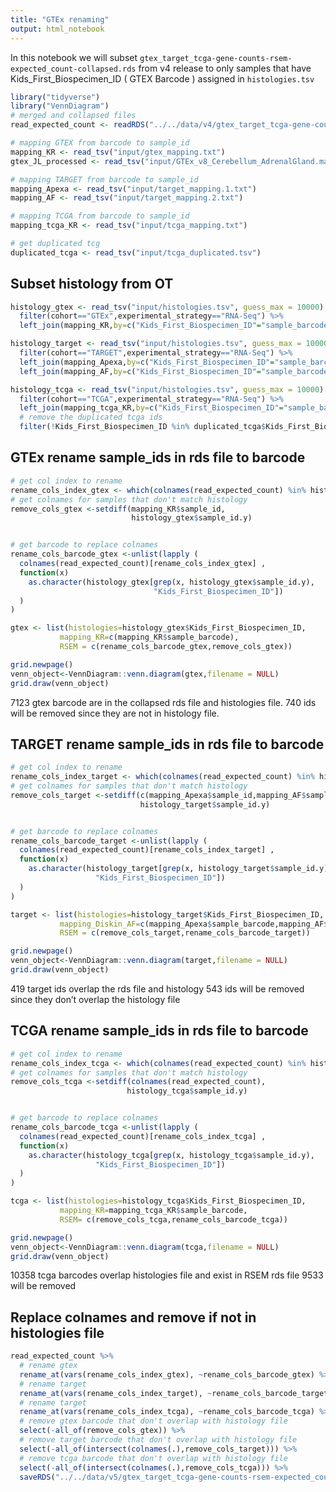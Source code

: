 ```yaml
---
title: "GTEx renaming"
output: html_notebook
---
```


In this notebook we will subset `gtex_target_tcga-gene-counts-rsem-expected_count-collapsed.rds` from v4 release to only samples that have Kids_First_Biospecimen_ID ( GTEX Barcode ) assigned in `histologies.tsv`

```r
library("tidyverse")
library("VennDiagram")
# merged and collapsed files
read_expected_count <- readRDS("../../data/v4/gtex_target_tcga-gene-counts-rsem-expected_count-collapsed.rds")

# mapping GTEX from barcode to sample_id
mapping_KR <- read_tsv("input/gtex_mapping.txt")
gtex_JL_processed <- read_tsv("input/GTEx_v8_Cerebellum_AdrenalGland.manifest - GTEx_v8_Cerebellum_AdrenalGland.manifest.tsv")

# mapping TARGET from barcode to sample_id
mapping_Apexa <- read_tsv("input/target_mapping.1.txt")
mapping_AF <- read_tsv("input/target_mapping.2.txt")

# mapping TCGA from barcode to sample_id
mapping_tcga_KR <- read_tsv("input/tcga_mapping.txt")

# get duplicated tcg
duplicated_tcga <- read_tsv("input/tcga_duplicated.tsv")

```


## Subset histology from OT
```r
histology_gtex <- read_tsv("input/histologies.tsv", guess_max = 10000) %>% 
  filter(cohort=="GTEx",experimental_strategy=="RNA-Seq") %>%
  left_join(mapping_KR,by=c("Kids_First_Biospecimen_ID"="sample_barcode")) 

histology_target <- read_tsv("input/histologies.tsv", guess_max = 10000) %>% 
  filter(cohort=="TARGET",experimental_strategy=="RNA-Seq") %>%
  left_join(mapping_Apexa,by=c("Kids_First_Biospecimen_ID"="sample_barcode")) %>%
  left_join(mapping_AF,by=c("Kids_First_Biospecimen_ID"="sample_barcode"))

histology_tcga <- read_tsv("input/histologies.tsv", guess_max = 10000) %>% 
  filter(cohort=="TCGA",experimental_strategy=="RNA-Seq") %>%
  left_join(mapping_tcga_KR,by=c("Kids_First_Biospecimen_ID"="sample_barcode")) %>%
  # remove the duplicated tcga ids
  filter(!Kids_First_Biospecimen_ID %in% duplicated_tcga$Kids_First_Biospecimen_ID)

```

## GTEx rename sample_ids in rds  file  to barcode
```r
# get col index to rename  
rename_cols_index_gtex <- which(colnames(read_expected_count) %in% histology_gtex$sample_id.y[!is.na(histology_gtex$sample_id.y)])
# get colnames for samples that don't match histology
remove_cols_gtex <-setdiff(mapping_KR$sample_id,
                           histology_gtex$sample_id.y)


# get barcode to replace colnames  
rename_cols_barcode_gtex <-unlist(lapply (
  colnames(read_expected_count)[rename_cols_index_gtex] ,
  function(x) 
    as.character(histology_gtex[grep(x, histology_gtex$sample_id.y),
                                "Kids_First_Biospecimen_ID"])
  )
)

```

```r
gtex <- list(histologies=histology_gtex$Kids_First_Biospecimen_ID,
           mapping_KR=c(mapping_KR$sample_barcode),
           RSEM = c(rename_cols_barcode_gtex,remove_cols_gtex))

grid.newpage()
venn_object<-VennDiagram::venn.diagram(gtex,filename = NULL)
grid.draw(venn_object)

```
7123 gtex barcode are in the collapsed rds file and histologies file.
740 ids will be removed since they are not in histology file. 


## TARGET rename sample_ids in rds  file  to barcode
```r
# get col index to rename  
rename_cols_index_target <- which(colnames(read_expected_count) %in% histology_target$sample_id.y[!is.na(histology_target$sample_id.y)])
# get colnames for samples that don't match histology
remove_cols_target <-setdiff(c(mapping_Apexa$sample_id,mapping_AF$sample_id),
                             histology_target$sample_id.y)


# get barcode to replace colnames  
rename_cols_barcode_target <-unlist(lapply (
  colnames(read_expected_count)[rename_cols_index_target] ,
  function(x) 
    as.character(histology_target[grep(x, histology_target$sample_id.y),
                   "Kids_First_Biospecimen_ID"])
  )
)

```

```r

target <- list(histologies=histology_target$Kids_First_Biospecimen_ID,
           mapping_Diskin_AF=c(mapping_Apexa$sample_barcode,mapping_AF$sample_barcode),
           RSEM = c(remove_cols_target,rename_cols_barcode_target))

grid.newpage()
venn_object<-VennDiagram::venn.diagram(target,filename = NULL)
grid.draw(venn_object)
```

419 target ids overlap the rds file and histology
543 ids will be removed since they don't overlap the histology file

## TCGA rename sample_ids in rds  file  to barcode
```r
# get col index to rename  
rename_cols_index_tcga <- which(colnames(read_expected_count) %in% histology_tcga$sample_id.y[!is.na(histology_tcga$sample_id.y)])
# get colnames for samples that don't match histology
remove_cols_tcga <-setdiff(colnames(read_expected_count),
                          histology_tcga$sample_id.y)


# get barcode to replace colnames  
rename_cols_barcode_tcga <-unlist(lapply (
  colnames(read_expected_count)[rename_cols_index_tcga] ,
  function(x) 
    as.character(histology_tcga[grep(x, histology_tcga$sample_id.y),
                   "Kids_First_Biospecimen_ID"])
  )
)

```

```r

tcga <- list(histologies=histology_tcga$Kids_First_Biospecimen_ID,
           mapping_KR=mapping_tcga_KR$sample_barcode,
           RSEM= c(remove_cols_tcga,rename_cols_barcode_tcga))

grid.newpage()
venn_object<-VennDiagram::venn.diagram(tcga,filename = NULL)
grid.draw(venn_object)
```
10358 tcga barcodes overlap histologies file and exist in RSEM rds file
9533 will be removed


## Replace colnames and remove if not in histologies file
```r

read_expected_count %>%
  # rename gtex
  rename_at(vars(rename_cols_index_gtex), ~rename_cols_barcode_gtex) %>%
  # rename target
  rename_at(vars(rename_cols_index_target), ~rename_cols_barcode_target) %>%
  # rename target
  rename_at(vars(rename_cols_index_tcga), ~rename_cols_barcode_tcga) %>%
  # remove gtex barcode that don't overlap with histology file
  select(-all_of(remove_cols_gtex)) %>%
  # remove target barcode that don't overlap with histology file
  select(-all_of(intersect(colnames(.),remove_cols_target))) %>%
  # remove tcga barcode that don't overlap with histology file
  select(-all_of(intersect(colnames(.),remove_cols_tcga))) %>%
  saveRDS("../../data/v5/gtex_target_tcga-gene-counts-rsem-expected_count-collapsed.rds")

```

